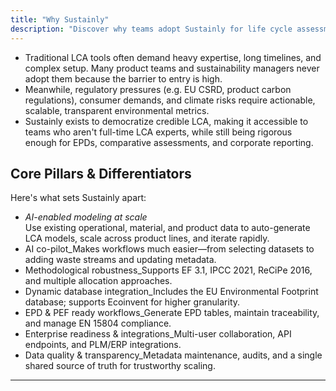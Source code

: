 ```yaml
---
title: "Why Sustainly"
description: "Discover why teams adopt Sustainly for life cycle assessment. Streamlined automation, quality LCI coverage, transparent methodology, and compliance ready outputs."
---
```


- Traditional LCA tools often demand heavy expertise, long timelines, and complex setup. Many product teams and sustainability managers never adopt them because the barrier to entry is high.
- Meanwhile, regulatory pressures (e.g. EU CSRD, product carbon regulations), consumer demands, and climate risks require actionable, scalable, transparent environmental metrics.
- Sustainly exists to democratize credible LCA, making it accessible to teams who aren't full-time LCA experts, while still being rigorous enough for EPDs, comparative assessments, and corporate reporting.

## Core Pillars & Differentiators

Here's what sets Sustainly apart:

- _AI-enabled modeling at scale_\
  Use existing operational, material, and product data to auto-generate LCA models, scale across product lines, and iterate rapidly.
- AI co-pilot_Makes workflows much easier—from selecting datasets to adding waste streams and updating metadata.
- Methodological robustness_Supports EF 3.1, IPCC 2021, ReCiPe 2016, and multiple allocation approaches.
- Dynamic database integration_Includes the EU Environmental Footprint database; supports Ecoinvent for higher granularity.
- EPD & PEF ready workflows_Generate EPD tables, maintain traceability, and manage EN 15804 compliance.
- Enterprise readiness & integrations_Multi-user collaboration, API endpoints, and PLM/ERP integrations.
- Data quality & transparency_Metadata maintenance, audits, and a single shared source of truth for trustworthy scaling.

---